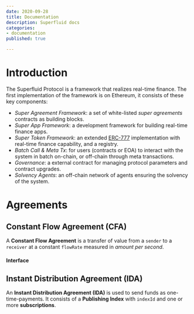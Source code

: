 ```yaml
---
date: 2020-09-28
title: Documentation
description: Superfluid docs
categories:
- documentation
published: true

---
```

# Introduction

The Superfluid Protocol is a framework that realizes real-time finance. The first implementation of the framework is on Ethereum, it consists of these key components:

* _Super Agreement Framework_: a set of white-listed _super agreements_ contracts as building blocks.
* _Super App Framework_: a development framework for building real-time finance apps.
* _Super Token Framework_: an extended [ERC-777](https://eips.ethereum.org/EIPS/eip-777) implementation with real-time finance capability, and a registry.
* _Batch Call & Meta Tx_: for users (contracts or EOA) to interact with the system in batch on-chain, or off-chain through meta transactions.
* _Governance_: a external contract for managing protocol parameters and contract upgrades.
* _Solvency Agents_: an off-chain network of agents ensuring the solvency of the system.

# Agreements

## Constant Flow Agreement (CFA)

A **Constant Flow Agreement** is a transfer of value from a `sender` to a `receiver` at a constant `flowRate` measured in _amount per second_.

#### Interface

## Instant Distribution Agreement (IDA)

An **Instant Distribution Agreement (IDA)** is used to send funds as one-time-payments. It consists of a **Publishing Index** with `indexId` and one or more **subscriptions**.